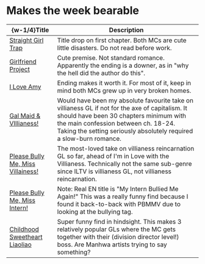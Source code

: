 #   Makes the week bearable

|  \{w-1/4\}Title  |  Description  |
|  ----  |  ----  |
|  [Straight Girl Trap](https://tapas.io/series/straight-girl-trap/)  |  Title drop on first chapter. Both MCs are cute little disasters. Do not read before work.  |
|  [Girlfriend Project](https://tapas.io/series/the-girlfriend-project/info)  |  Cute premise. Not standard romance. Apparently the ending is a downer, as in "why the hell did the author do this".  |
|  [I Love Amy](https://www.tappytoon.com/en/book/i-love-amy)  |  Ending makes it worth it. For most of it, keep in mind both MCs grew up in very broken homes.  |
|  [Gal Maid & VIllianess!](https://ichijin-plus.com/comics/140594018976160)  |  Would have been my absolute favourite take on villianess GL if not for the axe of capitalism. It should have been 30 chapters minimum with the main confession between ch. 18-24. Taking the setting seriously absolutely required a slow-burn romance.  |
|  [Please Bully Me, Miss Villainess!](https://manga.bilibili.com/detail/mc30716)  |  The most-loved take on villianess reincarnation GL so far, ahead of I'm in Love with the Villianess. Technically not the same sub-genre since ILTV is villianess GL, not villianess reincarnation.  |
|  [Please Bully Me, Miss Intern!](https://manga.bilibili.com/detail/mc32305)  |  Note: Real EN title is "My Intern Bullied Me Again!" This was a really funny find because I found it back-to-back with PBMMV due to looking at the bullying tag.  |
|  [Childhood Sweetheart Liaoliao](https://manga.bilibili.com/detail/mc32084)  |  Super funny find in hindsight. This makes 3 relatively popular GLs where the MC gets together with their (division director level!) boss. Are Manhwa artists trying to say something?  |
